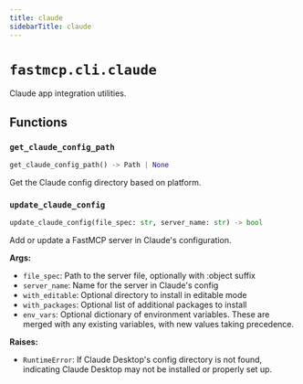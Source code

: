 ```yaml
---
title: claude
sidebarTitle: claude
---
```


# `fastmcp.cli.claude`


Claude app integration utilities.

## Functions

### `get_claude_config_path` <sup><a href="https://github.com/jlowin/fastmcp/blob/main/src/fastmcp/cli/claude.py#L14" target="_blank"><Icon icon="github" style="width: 14px; height: 14px;" /></a></sup>

```python
get_claude_config_path() -> Path | None
```


Get the Claude config directory based on platform.


### `update_claude_config` <sup><a href="https://github.com/jlowin/fastmcp/blob/main/src/fastmcp/cli/claude.py#L32" target="_blank"><Icon icon="github" style="width: 14px; height: 14px;" /></a></sup>

```python
update_claude_config(file_spec: str, server_name: str) -> bool
```


Add or update a FastMCP server in Claude's configuration.

**Args:**
- `file_spec`: Path to the server file, optionally with \:object suffix
- `server_name`: Name for the server in Claude's config
- `with_editable`: Optional directory to install in editable mode
- `with_packages`: Optional list of additional packages to install
- `env_vars`: Optional dictionary of environment variables. These are merged with
any existing variables, with new values taking precedence.

**Raises:**
- `RuntimeError`: If Claude Desktop's config directory is not found, indicating
Claude Desktop may not be installed or properly set up.

